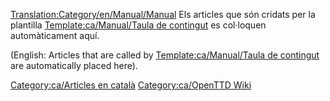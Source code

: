 [[Translation:Category/en/Manual/Manual]]
Els articles que són cridats per la plantilla [[Template:ca/Manual/Taula de contingut]] es col·loquen automàticament aquí.

(English: Articles that are called by [[Template:ca/Manual/Taula de contingut]] are automatically placed here).

[[Category:ca/Articles en català]]
[[Category:ca/OpenTTD Wiki]]